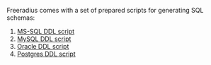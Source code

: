 Freeradius comes with a set of prepared scripts for generating SQL schemas:

#[[MS-SQL DDL script]]
#[[MySQL DDL script]]
#[[Oracle DDL script]]
#[[Postgres DDL script]]

{{Default in the server source|raddb/sql/*/schema.sql|plural}}